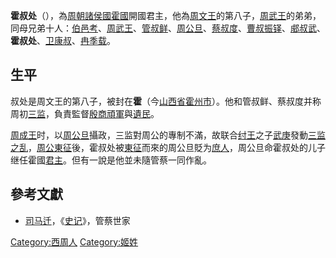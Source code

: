 '''霍叔处'''（{{bd|？||？||catIdx=J}}），為[[周朝|周朝]][[諸侯國|諸侯國]][[霍國|霍國]]開國君主，他為[[周文王|周文王]]的第八子，[[周武王|周武王]]的弟弟，同母兄弟十人：[[伯邑考|伯邑考]]、[[周武王|周武王]]、[[管叔鲜|管叔鲜]]、[[周公旦|周公旦]]、[[蔡叔度|蔡叔度]]、[[曹叔振铎|曹叔振铎]]、[[郕叔武|郕叔武]]、'''霍叔处'''、[[卫康叔|卫康叔]]、[[冉季载|冉季载]]。
==生平==
叔处是周文王的第八子，被封在'''霍'''（今[[山西省|山西省]][[霍州市|霍州市]]）。他和管叔鲜、蔡叔度并称周初[[三监|三监]]，負責監督[[殷商|殷商]][[頑軍|頑軍]]與[[遺民|遺民]]。

[[周成王|周成王]]时，以[[周公旦|周公旦]]攝政，三监對周公的專制不滿，故联合[[纣王|纣王]]之子[[武庚|武庚]]發動[[三监之乱|三监之乱]]，[[周公東征|周公東征]]後，霍叔处被[[東征|東征]]而來的周公旦貶为[[庶人|庶人]]，周公旦命霍叔处的儿子继任霍國[[君主|君主]]。但有一說是他並未隨管蔡一同作亂。

==參考文獻==
*[[司马迁|司马迁]]，《[[史记|史记]]》，管蔡世家
[[Category:西周人|Category:西周人]]
[[Category:姬姓|Category:姬姓]]
